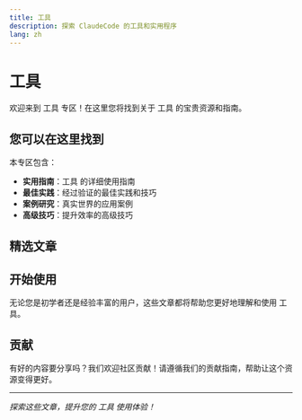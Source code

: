 ```yaml
---
title: 工具
description: 探索 ClaudeCode 的工具和实用程序
lang: zh
---
```


# 工具

欢迎来到 工具 专区！在这里您将找到关于 工具 的宝贵资源和指南。

## 您可以在这里找到

本专区包含：

- **实用指南**：工具 的详细使用指南
- **最佳实践**：经过验证的最佳实践和技巧
- **案例研究**：真实世界的应用案例
- **高级技巧**：提升效率的高级技巧

## 精选文章

<Cards>
  <Card 
    title="Claude Code Router" 
    description="强大的 Claude Code 路由工具，支持多模型智能路由和成本优化"
    href="/docs/zh/tools/claude-code-router" 
  />
  <Card 
    title="Claude Code Hook: 防止敷衍回复" 
    description="一个用于防止 Claude Code 使用敷衍性回复的钩子脚本，通过检测'你是对的'等表达来提升对话质量"
    href="/docs/zh/tools/you-are-not-right-hook" 
  />
  <Card 
    title="Claude Code Templates: 配置和监控 Claude Code 的 CLI 工具" 
    description="一个全面的 CLI 工具，用于配置和监控 Claude Code，具有框架特定命令、实时分析仪表板和独立组件安装功能。"
    href="/docs/zh/tools/claude-code-templates" 
  />
  <Card 
    title="CUI: Claude Code Web UI" 
    description="一个现代化的 Claude Code 代理 Web UI，允许您在任何浏览器中访问 Claude Code，支持并行后台代理和任务管理。"
    href="/docs/zh/tools/cui-web-ui" 
  />
</Cards>

## 开始使用

无论您是初学者还是经验丰富的用户，这些文章都将帮助您更好地理解和使用 工具。

## 贡献

有好的内容要分享吗？我们欢迎社区贡献！请遵循我们的贡献指南，帮助让这个资源变得更好。

---

*探索这些文章，提升您的 工具 使用体验！*